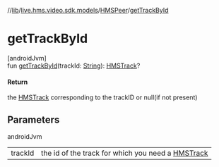 //[lib](/api-reference/android/v2/home/content)/[live.hms.video.sdk.models](../index)/[HMSPeer](index)/[getTrackById](get-track-by-id)

# getTrackById

[androidJvm]\
fun [getTrackById](get-track-by-id)(trackId: [String](https://kotlinlang.org/api/latest/jvm/stdlib/kotlin/-string/index.html)): [HMSTrack](../../live.hms.video.media.tracks/-h-m-s-track/index)?

#### Return

the [HMSTrack](../../live.hms.video.media.tracks/-h-m-s-track/index) corresponding to the trackID or null(if not present)

## Parameters

androidJvm

|         |                                                                                                           |
| ------- | --------------------------------------------------------------------------------------------------------- |
| trackId | the id of the track for which you need a [HMSTrack](../../live.hms.video.media.tracks/-h-m-s-track/index) |
